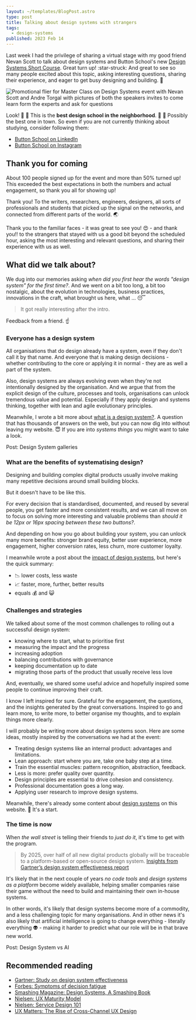 ```yaml
---
layout: ~/templates/BlogPost.astro
type: post
title: Talking about design systems with strangers
tags:
  - design-systems
published: 2023 Feb 14
---
```


<Abstract>

Last week I had the privilege of sharing a virtual stage with my good friend Nevan Scott to talk about design systems and Button School's new [Design Systems Short Course](https://buttonschool.com/design-systems/).
Great turn up! :star-struck: And great to see so many people excited about this topic, asking interesting questions, sharing their experience, and eager to get busy designing and building. :open_hands:

</Abstract>

![Promotional flier for Master Class on Design Systems event with Nevan Scott and Andre Torgal with pictures of both the speakers invites to come learn form the experts and ask for questions](./media/design-system-master-class-with-nevan-scott-and-andre-torgal.jpg 'February 7, 2023. Did you miss that one? Check out the short course! // https://buttonschool.com/design-systems/')

<Note>

Look! :owl: :owl: This is the **best design school in the neighborhood**. :owl: :owl: Possibly the best one in town. So even if you are not currently thinking about studying, consider following them:

- [Button School on LinkedIn](https://www.linkedin.com/company/button-school/)
- [Button School on Instagram](https://www.instagram.com/buttonschool/)

</Note>

## Thank you for coming

About 100 people signed up for the event and more than 50% turned up! This exceeded the best expectations in both the numbers and actual engagement, so thank you all for showing up!

Thank you! To the writers, researchers, engineers, designers, all sorts of professionals and students that picked up the signal on the networks, and connected from different parts of the world. :earth_asia:

Thank you to the familiar faces - it was great to see you! :heart_eyes: - and thank you!! to the strangers that stayed with us a good bit beyond the scheduled hour, asking the most interesting and relevant questions, and sharing their experience with us as well.

## What did we talk about?

We dug into our memories asking _when did you first hear the words "design system" for the first time?_. And we went on a bit too long, a bit too nostalgic, about the evolution in technologies, business practices, innovations in the craft, what brought us here, what ... :sleeping:

> It got really interesting after the intro.

Feedback from a friend. :point_up:

### Everyone has a design system

All organisations that do design already have a system, even if they don't call it by that name. And everyone that is making design decisions - whether contributing to the core or applying it in normal - they are as well a part of the system.

Also, design systems are always evolving even when they're not intentionally designed by the organisation. And we argue that from the explicit design of the culture, processes and tools, organisations can unlock tremendous value and potential. Especially if they apply design and systems thinking, together with lean and agile evolutionary principles.

Meanwhile, I wrote a bit more about [what is a design system?](/posts/2023-02/what-is-a-design-system). A question that has thousands of answers on the web, but you can now dig into without leaving my website. :innocent: If you are into _systems things_ you might want to take a look.

<Todo>Post: Design System galleries</Todo>

### What are the benefits of systematising design?

Designing and building complex digital products usually involve making many repetitive decisions around small building blocks.

But it doesn't have to be like this.

For every decision that is standardised, documented, and reused by several people, you get faster and more consistent results, and we can all move on to focus on solving more interesting and valuable problems than _should it be 12px or 16px spacing between these two buttons?_.

And depending on how you go about building your system, you can unlock many more benefits: stronger brand equity, better user experience, more engagement, higher conversion rates, less churn, more customer loyalty.

I meanwhile wrote a post about the [impact of design systems](/posts/2023-02/benefits-of-design-systems), but here's the quick summary:

- :chart_with_downwards_trend: lower costs, less waste
- :chart_with_upwards_trend: faster, more, further, better results
- equals :moneybag: and :smiley_cat:

### Challenges and strategies

We talked about some of the most common challenges to rolling out a successful design system:

- knowing where to start, what to prioritise first
- measuring the impact and the progress
- increasing adoption
- balancing contributions with governance
- keeping documentation up to date
- migrating those parts of the product that usually receive less love

And, eventually, we shared some useful advice and hopefully inspired some people to continue improving their craft.

I know I left inspired for sure. Grateful for the engagement, the questions, and the insights generated by the great conversations. Inspired to go and learn more, to write more, to better organise my thoughts, and to explain things more clearly.

I will probably be writing more about design systems soon. Here are some ideas, mostly inspired by the conversations we had at the event:

- Treating design systems like an internal product: advantages and limitations.
- Lean approach: start where you are, take one baby step at a time.
- Train the essential muscles: pattern recognition, abstraction, feedback.
- Less is more: prefer quality over quantity.
- Design principles are essential to drive cohesion and consistency.
- Professional documentation goes a long way.
- Applying user research to improve design systems.

Meanwhile, there's already some content about [design systems](/tags/design-systems) on this website. :muscle: It's a start.

### The time is now

When _the wall street_ is telling their friends to _just do it_, it's time to get with the program.

> By 2025, over half of all new digital products globally will be traceable to a platform-based or open-source design system.
> [Insights from Gartner’s design system effectiveness report](https://www.knapsack.cloud/blog/gartner-design-system-effectiveness)

It's likely that in the next couple of years _no code tools_ and _design systems as a platform_ become widely available, helping smaller companies raise their game without the need to build and maintaining their own in-house systems.

In other words, it's likely that design systems become more of a commodity, and a less challenging topic for many organisations. And in other news it's also likely that artificial intelligence is going to change everything - literally everything :alien: - making it harder to predict what our role will be in that brave new world.

<Todo>Post: Design System vs AI</Todo>

## Recommended reading

- [Gartner: Study on design system effectiveness](https://www.knapsack.cloud/blog/gartner-design-system-effectiveness)
- [Forbes: Symptoms of decision fatigue](https://www.forbes.com/sites/womensmedia/2019/05/13/how-to-identify-when-youre-experiencing-decision-fatigue/)
- [Smashing Magazine: Design Systems, A Smashing Book](https://www.smashingmagazine.com/design-systems-book/)
- [Nielsen: UX Maturity Model](https://www.nngroup.com/articles/ux-maturity-model/)
- [Nielsen: Service Design 101](https://www.nngroup.com/articles/service-design-101/)
- [UX Matters: The Rise of Cross-Channel UX Design](https://www.uxmatters.com/mt/archives/2011/10/the-rise-of-cross-channel-ux-design.php)
